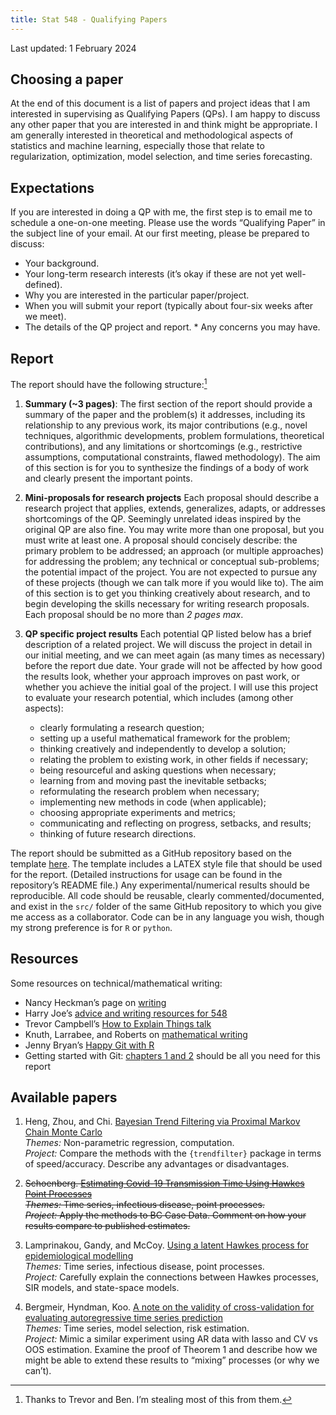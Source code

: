 ```yaml
---
title: Stat 548 - Qualifying Papers
---
```


Last updated: 1 February 2024

## Choosing a paper

At the end of this document is a list of papers and project ideas that I am interested in supervising as Qualifying Papers (QPs). I am happy to discuss any other paper that you are interested in and think might be appropriate. I am generally interested in theoretical and methodological aspects of statistics and machine learning, especially those that relate to regularization, optimization, model selection, and time series forecasting.

## Expectations

If you are interested in doing a QP with me, the first step is to email me to schedule a one-on-one meeting. Please use the words "Qualifying Paper" in the subject line of your email. At our first meeting, please be prepared to discuss: 

* Your background. 
* Your long-term research interests (it's okay if these are not yet well-defined). 
* Why you are interested in the particular paper/project. 
* When you will submit your report (typically about four-six weeks after we meet). 
* The details of the QP project and report. \* Any concerns you may have.

## Report

The report should have the following structure:[^1]

[^1]: Thanks to Trevor and Ben. I'm stealing most of this from them.

1.  **Summary (\~3 pages)**: The first section of the report should provide a summary of the paper and the problem(s) it addresses, including its relationship to any previous work, its major contributions (e.g., novel techniques, algorithmic developments, problem formulations, theoretical contributions), and any limitations or shortcomings (e.g., restrictive assumptions, computational constraints, flawed methodology). The aim of this section is for you to synthesize the findings of a body of work and clearly present the important points.

2.  **Mini-proposals for research projects** Each proposal should describe a research project that applies, extends, generalizes, adapts, or addresses shortcomings of the QP. Seemingly unrelated ideas inspired by the original QP are also fine. You may write more than one proposal, but you must write at least one. A proposal should concisely describe: the primary problem to be addressed; an approach (or multiple approaches) for addressing the problem; any technical or conceptual sub-problems; the potential impact of the project. You are not expected to pursue any of these projects (though we can talk more if you would like to). The aim of this section is to get you thinking creatively about research, and to begin developing the skills necessary for writing research proposals. Each proposal should be no more than *2 pages max*.

3.  **QP specific project results** Each potential QP listed below has a brief description of a related project. We will discuss the project in detail in our initial meeting, and we can meet again (as many times as necessary) before the report due date. Your grade will not be affected by how good the results look, whether your approach improves on past work, or whether you achieve the initial goal of the project. I will use this project to evaluate your research potential, which includes (among other aspects):

    -   clearly formulating a research question;
    -   setting up a useful mathematical framework for the problem;
    -   thinking creatively and independently to develop a solution;
    -   relating the problem to existing work, in other fields if necessary;
    -   being resourceful and asking questions when necessary;
    -   learning from and moving past the inevitable setbacks;
    -   reformulating the research problem when necessary;
    -   implementing new methods in code (when applicable);
    -   choosing appropriate experiments and metrics;
    -   communicating and reflecting on progress, setbacks, and results;
    -   thinking of future research directions.

The report should be submitted as a GitHub repository based on the template [here](https://github.com/dajmcdon/qp-template). The template includes a LATEX style file that should be used for the report. (Detailed instructions for usage can be found in the repository's README file.) Any experimental/numerical results should be reproducible. All code should be reusable, clearly commented/documented, and exist in the `src/` folder of the same GitHub repository to which you give me access as a collaborator. Code can be in any language you wish, though my strong preference is for `R` or `python`.

## Resources

Some resources on technical/mathematical writing:

* Nancy Heckman's page on [writing](https://www.ugrad.stat.ubc.ca/~nancy/writing)
* Harry Joe's [advice and writing resources for 548](https://www.stat.ubc.ca/~harry/papers/)
* Trevor Campbell's [How to Explain Things talk](https://docs.google.com/presentation/d/13vwchlzQAZjjfiI3AiBC_kM-syI6GJKzbuZoLxgy1a4/edit#slide=id.g4fbcbb044c_0_0)
* Knuth, Larrabee, and Roberts on [mathematical writing](http://www.jmlr.org/reviewing-papers/knuth_mathematical_writing.pdf)
* Jenny Bryan's [Happy Git with R](https://happygitwithr.com)
* Getting started with Git: [chapters 1 and 2](https://git-scm.com/book/en/v2) should be all you need for this report

## Available papers

```{=html}
<!---

2020
1. ~~Jahja, Farrow, Rosenfeld, Tibshirani. [Kalman Filter, Sensor Fusion, and Constrained Regression: Equivalences and Insights](https://papers.nips.cc/paper/9475-kalman-filter-sensor-fusion-and-constrained-regression-equivalences-and-insights)~~  
~~_Themes:_ Algorithms, time series, prediction~~  
~~_Project:_ any 1 of the 3 future work ideas described in the discussion section~~

2. ~~Johnson. [A Dynamic Programming Algorithm for the Fused Lasso and L0-Segmentation](https://doi.org/10.1080/10618600.2012.681238)~~  
~~_Themes:_ Algorithms, time series, trend filtering~~  
~~_Project:_ Implement Nick's algorithm for general losses. Compare it with the extended Kalman filter. Describe ways to use it for other estimators with different loss functions.~~

4. ~~Suggala, Prasad, Ravikumar. [Connecting Optimization and Regularization Paths](https://papers.nips.cc/paper/8260-connecting-optimization-and-regularization-paths.pdf)~~  
~~_Themes:_ optimization, regularization, linear models~~  
~~_Project:_ Consider the simple case of ordinary least squares. How might one extend the results here for GD to Proximal GD? What can we say about the lasso path?~~

--->
```
```{=html}
<!---
2021

1. ~~McHenry. [Computation of a best subset in multivariate analysis](https://www.jstor.org/stable/pdf/2347164.pdf?refreqid=excelsior%3A3ed88713f6d71218db5738d9e3872bad)~~  
~~_Themes:_ multivariate analysis, regression~~  
~~_Project:_ This is a rather old paper that seems to have been lost. And the writing reflects the time period (very short, not necessarily clear). The project is to carefully implement the method and compare it to forward stepwise regression and best-subset selection (as typically implemented in `R`).~~

2. ~~Lapanowski and Gaynanova. [Compressing Large Sample Data for Discriminant Analysis](https://arxiv.org/abs/2005.03858)~~  
~~_Themes:_ classification, compression~~  
~~_Project:_ Replicate the analysis for one of the datasets discussed in the manuscript.~~ 

3. ~~Deledalle. [Estimation of Kullback-Leibler losses for noisy recovery problems within the exponential family](https://projecteuclid.org/euclid.ejs/1503972028)~~  
~~_Themes:_ risk estimation, stat theory~~  
~~_Project:_ Compare and contrast methods of risk estimation for L1-regularized logistic regression. It's likely that reference [45] will be important, but ask me which parts.~~

4. ~~Gibson, Reich, Sheldon. [Real time mechanistic Bayesian forecasts of COVID-19 mortality](https://www.medrxiv.org/content/10.1101/2020.12.22.20248736v2)~~  
~~_Themes:_ epidemic modeling, state space models, time series~~  
~~_Project:_ Implement the model in `R`, preferably as a penalized estimator (rather than Bayesian).~~


5. ~~Schiavi, ..., Daducci. [A new method for accurate in vivo mapping of human brain connections using microstructural and anatomical information](https://advances.sciencemag.org/content/6/31/eaba8245.full)~~  
~~_Themes:_ neuroscience, optimization, regularization, linear models~~  
~~_Project:_ Replicate the results and extend them to more reasonable fibre models.~~

6. ~~Lacotte, Liu, Dobriban, Pilanci. [Optimal Iterative Sketching with the Subsampled Randomized Hadamard Transform](https://arxiv.org/abs/2002.00864)~~  
~~_Themes:_ optimization, statistical theory, compression~~  
~~_Project:_ Consider ways the theoretical results can be applied to other losses/methodologies.~~

2022

1.  ~~Metzler, Mousavi, Heckel, and Baraniuk. [Unsupervised Learning with Stein's Unbiased Risk Estimator](https://arxiv.org/abs/1805.10531)~~  
    ~~*Themes:* Deep learning, risk estimation, computation.~~  
    ~~*Project:* Describe and implement SURE for ridge regression using the Auto Differentiation idea discussed in this paper.~~

2.  ~~Koyama, Castellanos Pérez-Bolde, Shalizi, and Kass. [Approximate Methods for State-Space Models](https://www.tandfonline.com/doi/abs/10.1198/jasa.2009.tm08326)~~  
    ~~*Themes:* Time series, deconvolution, computation.~~  
    ~~*Project:* Implement the methodology in reasonable, generalizable software. Use it to estimate the latent states from a simulated non-linear state-space model.~~

3.  ~~Green, Balakrishnan, and Tibshirani. [Minimax Optimal Regression over Sobolev Spaces via Laplacian Eigenmaps on Neighborhood Graphs](https://arxiv.org/abs/2111.07394)~~  
    ~~*Themes:* Nonparametric regression, manifolds, sufficient dimension reduction.~~  
    ~~*Project:* Discuss how the ideas in this paper relate to recent work on "Sufficient Dimension Reduction" as in, e.g., [this paper](https://arxiv.org/abs/2010.15009) and references therein.~~

--->
```

1. Heng, Zhou, and Chi. [Bayesian Trend Filtering via Proximal Markov Chain Monte Carlo](https://doi.org/10.1080/10618600.2023.2170089)  
  *Themes:* Non-parametric regression, computation.  
  *Project:* Compare the methods with the `{trendfilter}` package in terms of speed/accuracy. Describe any advantages or disadvantages.
  
2. ~~Schoenberg. [Estimating Covid-19 Transmission Time Using Hawkes Point Processes](https://www.e-publications.org/ims/submission/AOAS/user/submissionFile/52942?confirm=d5eddae0)~~  
  ~~*Themes:* Time series, infectious disease, point processes.~~  
  ~~*Project:* Apply the methods to BC Case Data. Comment on how your results compare to published estimates.~~
  
3. Lamprinakou, Gandy, and McCoy. [Using a latent Hawkes process for epidemiological modelling](https://doi.org/10.1371/journal.pone.0281370)  
  *Themes:* Time series, infectious disease, point processes.  
  *Project:* Carefully explain the connections between Hawkes processes, SIR models, and state-space models. 
  
4. Bergmeir, Hyndman, Koo. [A note on the validity of cross-validation for evaluating autoregressive time series prediction](https://robjhyndman.com/papers/cv-wp.pdf)  
  *Themes:* Time series, model selection, risk estimation.  
  *Project:* Mimic a similar experiment using AR data with lasso and CV vs OOS estimation. Examine the proof of Theorem 1 and describe how we might be able to extend these results to "mixing" processes (or why we can't).
